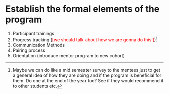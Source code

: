 # Establish the formal elements of the program  

1) Participant trainings  
2) Progress tracking (<span style="color:red">[we should talk about how we are gonna do this!]</span>)[^elese]
3) Communication Methods
4) Pairing process
5) Orientation (introduce mentor program to new cohort)


[^elese]: Maybe we can do like a mid semester survey to the mentees just to get a general idea of how they are doing and if the program is beneficial for them. Do one at the end of the year too? See if they would recommend it to other students etc.